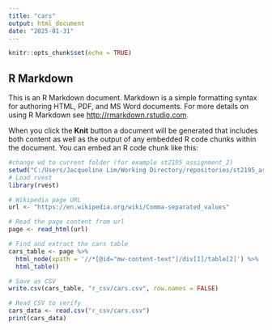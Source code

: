 ```yaml
---
title: "cars"
output: html_document
date: "2025-01-31"
---
```


```r
knitr::opts_chunk$set(echo = TRUE)
```

## R Markdown

This is an R Markdown document. Markdown is a simple formatting syntax for authoring HTML, PDF, and MS Word documents. For more details on using R Markdown see <http://rmarkdown.rstudio.com>.

When you click the **Knit** button a document will be generated that includes both content as well as the output of any embedded R code chunks within the document. You can embed an R code chunk like this:

```r
#change wd to current folder (for example st2195_assignment_2)
setwd("C:/Users/Jacqueline Lim/Working Directory/repositories/st2195_assignment_2")
# Load rvest
library(rvest)

# Wikipedia page URL
url <- "https://en.wikipedia.org/wiki/Comma-separated_values"

# Read the page content from url
page <- read_html(url)

# Find and extract the cars table
cars_table <- page %>% 
  html_node(xpath = '//*[@id="mw-content-text"]/div[1]/table[2]') %>% 
  html_table()

# Save as CSV 
write.csv(cars_table, "r_csv/cars.csv", row.names = FALSE)

# Read CSV to verify
cars_data <- read.csv("r_csv/cars.csv")
print(cars_data)
```
